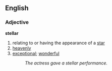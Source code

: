 ==English==
===Adjective===
'''stellar'''
# relating to or having the appearance of a [[star]]
# [[heavenly]]
# [[exceptional]]; [[wonderful]]
#:''The actress gave a stellar performance.''